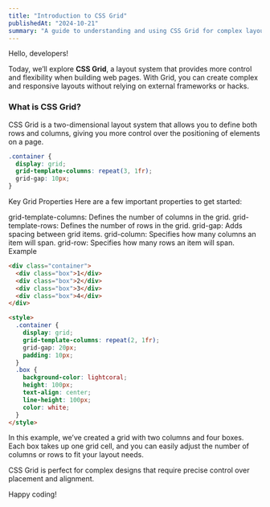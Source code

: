 ```yaml
---
title: "Introduction to CSS Grid"
publishedAt: "2024-10-21"
summary: "A guide to understanding and using CSS Grid for complex layouts."
---
```


Hello, developers!

Today, we’ll explore **CSS Grid**, a layout system that provides more control and flexibility when building web pages. With Grid, you can create complex and responsive layouts without relying on external frameworks or hacks.

### What is CSS Grid?

CSS Grid is a two-dimensional layout system that allows you to define both rows and columns, giving you more control over the positioning of elements on a page.

```css
.container {
  display: grid;
  grid-template-columns: repeat(3, 1fr);
  grid-gap: 10px;
}
```
Key Grid Properties
Here are a few important properties to get started:

grid-template-columns: Defines the number of columns in the grid.
grid-template-rows: Defines the number of rows in the grid.
grid-gap: Adds spacing between grid items.
grid-column: Specifies how many columns an item will span.
grid-row: Specifies how many rows an item will span.
Example
```html
<div class="container">
  <div class="box">1</div>
  <div class="box">2</div>
  <div class="box">3</div>
  <div class="box">4</div>
</div>

<style>
  .container {
    display: grid;
    grid-template-columns: repeat(2, 1fr);
    grid-gap: 20px;
    padding: 10px;
  }
  .box {
    background-color: lightcoral;
    height: 100px;
    text-align: center;
    line-height: 100px;
    color: white;
  }
</style>
```
In this example, we’ve created a grid with two columns and four boxes. Each box takes up one grid cell, and you can easily adjust the number of columns or rows to fit your layout needs.

CSS Grid is perfect for complex designs that require precise control over placement and alignment.

Happy coding!